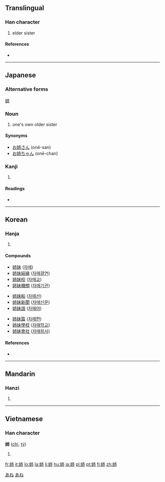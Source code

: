 {{also|姊|姐}}
==Translingual==

===Han character===
{{Han char|rn=38|rad=女|as=05|sn=8|four=|canj=女十月 (VJB), 女卜中月 (VYLB)}}

# elder sister

====References====
* {{Han ref|kx=0258.140|dkj=06165|dj=0523.210|hdz=21029.160|uh=59C9|ud=22985}}

----

==Japanese==

===Alternative forms===
[[姐]]

===Noun===
{{ja-noun|k|hira=あね|rom=ane}}

# one's own older sister

====Synonyms====
* [[お姉さん]] (onē-san)
* [[お姉ちゃん]] (onē-chan)

===Kanji===
{{ja-kanji|grade=2|rs=女05}}

# {{defn|Japanese}}

====Readings====
* {{ja-readings|on=[[し]] ([[shi]])|kun=[[あね]] ([[ane]])}}

[[Category:1000 Japanese basic words|あね]]
[[Category:ja:Family|あね]]

----

==Korean==

===Hanja===
{{ko-hanja|hangeul=자|rv=ja|mr=cha|eumhun=손윗누이|ehrv=sonwitnui|ehmr=sonwitnui|ehy=}}

# {{defn|Korean}}

====Compounds====
{{top3}}
* [[姉妹]] ([[자매]])
* [[姉妹結緣]] ([[자매결연]])
* [[姉妹校]] ([[자매교]])
* [[姉妹機關]] ([[자매기관]])
{{mid3}}
* [[姉妹船]] ([[자매선]])
* [[姉妹新聞]] ([[자매신문]])
* [[姉妹語]] ([[자매어]])
{{mid3}}
* [[姉妹篇]] ([[자매편]])
* [[姉妹學校]] ([[자매학교]])
* [[姉妹會社]] ([[자매회사]])
{{bottom}}

====References====
* {{Hanja ref|nav=11063}}

----

==Mandarin==

===Hanzi===
{{cmn-hanzi|pin=[[zǐ]] ([[zi3]])|wg=tzu<sup>3</sup>}}

# {{defn|Mandarin}}

----

==Vietnamese==

===Han character===
'''姉''' ([[chị]], [[tỷ]])

# {{defn|Vietnamese}}

[[fr:姉]]
[[it:姉]]
[[lo:姉]]
[[la:姉]]
[[li:姉]]
[[hu:姉]]
[[ja:姉]]
[[pl:姉]]
[[pt:姉]]
[[fi:姉]]
[[zh:姉]]